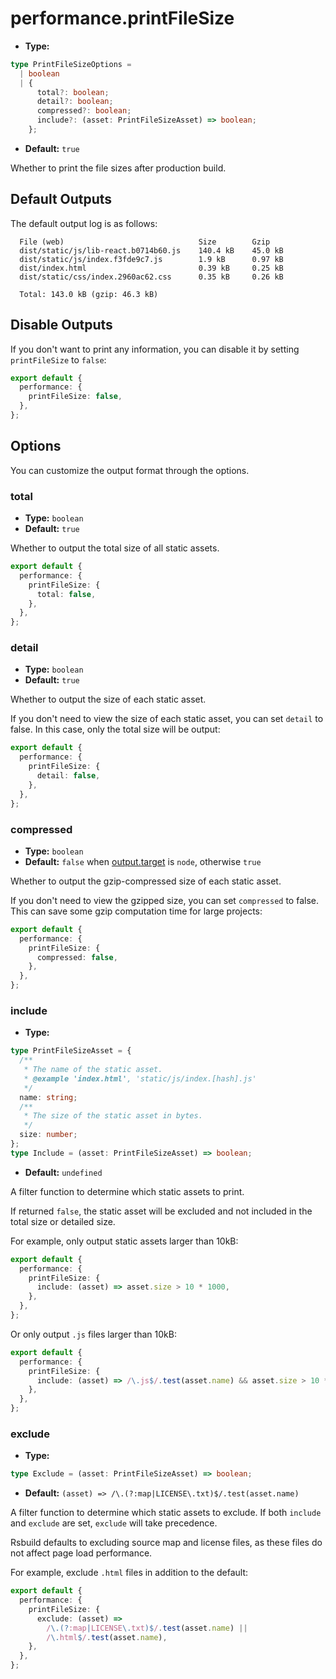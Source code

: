 # performance.printFileSize

- **Type:**

```ts
type PrintFileSizeOptions =
  | boolean
  | {
      total?: boolean;
      detail?: boolean;
      compressed?: boolean;
      include?: (asset: PrintFileSizeAsset) => boolean;
    };
```

- **Default:** `true`

Whether to print the file sizes after production build.

## Default Outputs

The default output log is as follows:

```
  File (web)                              Size        Gzip
  dist/static/js/lib-react.b0714b60.js    140.4 kB    45.0 kB
  dist/static/js/index.f3fde9c7.js        1.9 kB      0.97 kB
  dist/index.html                         0.39 kB     0.25 kB
  dist/static/css/index.2960ac62.css      0.35 kB     0.26 kB

  Total: 143.0 kB (gzip: 46.3 kB)
```

## Disable Outputs

If you don't want to print any information, you can disable it by setting `printFileSize` to `false`:

```ts
export default {
  performance: {
    printFileSize: false,
  },
};
```

## Options

You can customize the output format through the options.

### total

- **Type:** `boolean`
- **Default:** `true`

Whether to output the total size of all static assets.

```ts
export default {
  performance: {
    printFileSize: {
      total: false,
    },
  },
};
```

### detail

- **Type:** `boolean`
- **Default:** `true`

Whether to output the size of each static asset.

If you don't need to view the size of each static asset, you can set `detail` to false. In this case, only the total size will be output:

```ts
export default {
  performance: {
    printFileSize: {
      detail: false,
    },
  },
};
```

### compressed

- **Type:** `boolean`
- **Default:** `false` when [output.target](/config/output/target) is `node`, otherwise `true`

Whether to output the gzip-compressed size of each static asset.

If you don't need to view the gzipped size, you can set `compressed` to false. This can save some gzip computation time for large projects:

```ts
export default {
  performance: {
    printFileSize: {
      compressed: false,
    },
  },
};
```

### include

- **Type:**

```ts
type PrintFileSizeAsset = {
  /**
   * The name of the static asset.
   * @example 'index.html', 'static/js/index.[hash].js'
   */
  name: string;
  /**
   * The size of the static asset in bytes.
   */
  size: number;
};
type Include = (asset: PrintFileSizeAsset) => boolean;
```

- **Default:** `undefined`

A filter function to determine which static assets to print.

If returned `false`, the static asset will be excluded and not included in the total size or detailed size.

For example, only output static assets larger than 10kB:

```ts
export default {
  performance: {
    printFileSize: {
      include: (asset) => asset.size > 10 * 1000,
    },
  },
};
```

Or only output `.js` files larger than 10kB:

```ts
export default {
  performance: {
    printFileSize: {
      include: (asset) => /\.js$/.test(asset.name) && asset.size > 10 * 1000,
    },
  },
};
```

### exclude

- **Type:**

```ts
type Exclude = (asset: PrintFileSizeAsset) => boolean;
```

- **Default:** `(asset) => /\.(?:map|LICENSE\.txt)$/.test(asset.name)`

A filter function to determine which static assets to exclude. If both `include` and `exclude` are set, `exclude` will take precedence.

Rsbuild defaults to excluding source map and license files, as these files do not affect page load performance.

For example, exclude `.html` files in addition to the default:

```ts
export default {
  performance: {
    printFileSize: {
      exclude: (asset) =>
        /\.(?:map|LICENSE\.txt)$/.test(asset.name) ||
        /\.html$/.test(asset.name),
    },
  },
};
```
